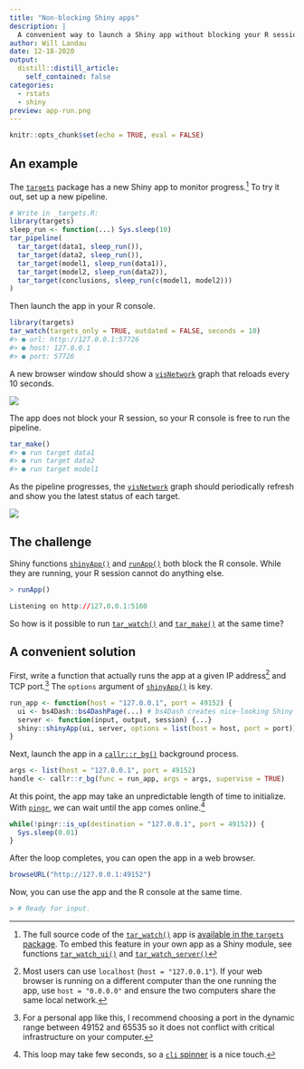 ```yaml
---
title: "Non-blocking Shiny apps"
description: |
  A convenient way to launch a Shiny app without blocking your R session.
author: Will Landau
date: 12-18-2020
output:
  distill::distill_article:
    self_contained: false
categories:
  - rstats
  - shiny
preview: app-run.png
---
```


```r
knitr::opts_chunk$set(echo = TRUE, eval = FALSE)
```

## An example

The [`targets`](https://wlandau.github.io/targets) package has a new Shiny app to monitor progress.^[The full source code of the [`tar_watch()`](https://wlandau.github.io/targets/reference/tar_watch.html) app is [available in the `targets` package](https://github.com/wlandau/targets/blob/252c9c9d7dadad680a58289a75d2f563c6c1f768/R/tar_watch.R). To embed this feature in your own app as a Shiny module, see functions [`tar_watch_ui()`](https://wlandau.github.io/targets/reference/tar_watch_ui.html) and [`tar_watch_server()`](https://wlandau.github.io/targets/reference/tar_watch_server.html)] To try it out, set up a new pipeline.

```r
# Write in _targets.R:
library(targets)
sleep_run <- function(...) Sys.sleep(10)
tar_pipeline(
  tar_target(data1, sleep_run()),
  tar_target(data2, sleep_run()),
  tar_target(model1, sleep_run(data1)),
  tar_target(model2, sleep_run(data2)),
  tar_target(conclusions, sleep_run(c(model1, model2)))
)
```

Then launch the app in your R console.

```r
library(targets)
tar_watch(targets_only = TRUE, outdated = FALSE, seconds = 10)
#> ● url: http://127.0.0.1:57726
#> ● host: 127.0.0.1
#> ● port: 57726
```

A new browser window should show a [`visNetwork`](http://datastorm-open.github.io/visNetwork) graph that reloads every 10 seconds.

![](./app-start.png)

The app does not block your R session, so your R console is free to run the pipeline.

```r
tar_make()
#> ● run target data1
#> ● run target data2
#> ● run target model1
```

As the pipeline progresses, the [`visNetwork`](http://datastorm-open.github.io/visNetwork) graph should periodically refresh and show you the latest status of each target.

![](./app-run.png)

## The challenge

Shiny functions [`shinyApp()`](https://shiny.rstudio.com/reference/shiny/1.5.0/shinyApp.html) and [`runApp()`](https://shiny.rstudio.com/reference/shiny/1.5.0/runApp.html) both block the R console. While they are running, your R session cannot do anything else.

```r
> runApp()

Listening on http://127.0.0.1:5160
```

So how is it possible to run [`tar_watch()`](https://wlandau.github.io/targets/reference/tar_watch.html) and [`tar_make()`](https://wlandau.github.io/targets/reference/tar_make.html) at the same time?

## A convenient solution

First, write a function that actually runs the app at a given IP address^[Most users can use `localhost` (`host = "127.0.0.1"`). If your web browser is running on a different computer than the one running the app, use `host = "0.0.0.0"` and ensure the two computers share the same local network.] and TCP port.^[For a personal app like this, I recommend choosing a port in the dynamic range between 49152 and 65535 so it does not conflict with critical infrastructure on your computer.] The `options` argument of [`shinyApp()`](https://shiny.rstudio.com/reference/shiny/1.5.0/shinyApp.html) is key.

```r
run_app <- function(host = "127.0.0.1", port = 49152) {
  ui <- bs4Dash::bs4DashPage(...) # bs4Dash creates nice-looking Shiny UIs.
  server <- function(input, output, session) {...}
  shiny::shinyApp(ui, server, options = list(host = host, port = port))
}
```

Next, launch the app in a  [`callr::r_bg()`](https://callr.r-lib.org/reference/r_bg.html) background process.

```r
args <- list(host = "127.0.0.1", port = 49152)
handle <- callr::r_bg(func = run_app, args = args, supervise = TRUE)
```

At this point, the app may take an unpredictable length of time to initialize. With  [`pingr`](https://github.com/r-lib/pingr), we can wait until the app comes online.^[This loop may take few seconds, so a [`cli` spinner](https://cli.r-lib.org/reference/make_spinner.html) is a nice touch.]

```r
while(!pingr::is_up(destination = "127.0.0.1", port = 49152)) {
  Sys.sleep(0.01)
}
```

After the loop completes, you can open the app in a web browser.

```r
browseURL("http://127.0.0.1:49152")
```

Now, you can use the app and the R console at the same time.

```r
> # Ready for input.
```
